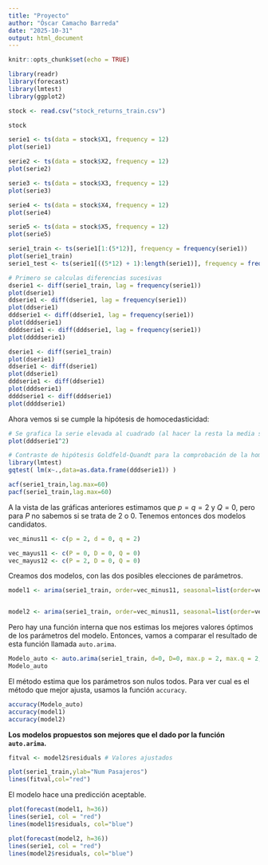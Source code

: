 ```yaml
---
title: "Proyecto"
author: "Óscar Camacho Barreda"
date: "2025-10-31"
output: html_document
---
```


```r
knitr::opts_chunk$set(echo = TRUE)
```

```r
library(readr)
library(forecast)
library(lmtest)
library(ggplot2)

stock <- read.csv("stock_returns_train.csv")

stock 

serie1 <- ts(data = stock$X1, frequency = 12)
plot(serie1)

serie2 <- ts(data = stock$X2, frequency = 12)
plot(serie2)

serie3 <- ts(data = stock$X3, frequency = 12)
plot(serie3)

serie4 <- ts(data = stock$X4, frequency = 12)
plot(serie4)

serie5 <- ts(data = stock$X5, frequency = 12)
plot(serie5)
```

```r
serie1_train <- ts(serie1[1:(5*12)], frequency = frequency(serie1))
plot(serie1_train)
serie1_test <- ts(serie1[((5*12) + 1):length(serie1)], frequency = frequency(serie1))
```


```r
# Primero se calculas diferencias sucesivas
dserie1 <- diff(serie1_train, lag = frequency(serie1))
plot(dserie1)
ddserie1 <- diff(dserie1, lag = frequency(serie1))
plot(ddserie1)
dddserie1 <- diff(ddserie1, lag = frequency(serie1))
plot(dddserie1)
ddddserie1 <- diff(dddserie1, lag = frequency(serie1))
plot(ddddserie1)
```

```r
dserie1 <- diff(serie1_train)
plot(dserie1)
ddserie1 <- diff(dserie1)
plot(ddserie1)
dddserie1 <- diff(ddserie1)
plot(dddserie1)
ddddserie1 <- diff(dddserie1)
plot(ddddserie1)
```


Ahora vemos si se cumple la hipótesis de homocedasticidad:

```r
# Se grafica la serie elevada al cuadrado (al hacer la resta la media se ha ido)
plot(dddserie1^2)

# Contraste de hipótesis Goldfeld-Quandt para la comprobación de la homocedasticidad
library(lmtest)
gqtest( lm(x~.,data=as.data.frame(dddserie1)) )
```
```r
acf(serie1_train,lag.max=60)
pacf(serie1_train,lag.max=60)
```

A la vista de las gráficas anteriores estimamos que $p = q = 2$ y $Q = 0$, pero para $P$ no sabemos si se trata de $2$ o $0$. Tenemos entonces dos modelos candidatos.

```r

vec_minus11 <- c(p = 2, d = 0, q = 2)

vec_mayus11 <- c(P = 0, D = 0, Q = 0)
vec_mayus12 <- c(P = 2, D = 0, Q = 0)
```

Creamos dos modelos, con las dos posibles elecciones de parámetros.

```r

model1 <- arima(serie1_train, order=vec_minus11, seasonal=list(order=vec_mayus11, period=frequency(serie1_train)))


model2 <- arima(serie1_train, order=vec_minus11, seasonal=list(order=vec_mayus12, period=frequency(serie1_train)))
```

Pero hay una función interna que nos estimas los mejores valores óptimos de los parámetros del modelo. Entonces, vamos a comparar el resultado de esta función llamada `auto.arima`.

```r
Modelo_auto <- auto.arima(serie1_train, d=0, D=0, max.p = 2, max.q = 2, max.P = 2, max.Q = 2)
Modelo_auto
```

El método estima que los parámetros son nulos todos. Para ver cual es el método que mejor ajusta, usamos la función `accuracy`.

```r
accuracy(Modelo_auto)
accuracy(model1)
accuracy(model2)
```
**Los modelos propuestos son mejores que el dado por la función `auto.arima`.**

```r
fitval <- model2$residuals # Valores ajustados

plot(serie1_train,ylab="Num Pasajeros")
lines(fitval,col="red")
```

El modelo hace una predicción aceptable.

```r
plot(forecast(model1, h=36))
lines(serie1, col = "red")
lines(model1$residuals, col="blue")
```

```r
plot(forecast(model2, h=36))
lines(serie1, col = "red")
lines(model2$residuals, col="blue")
```
